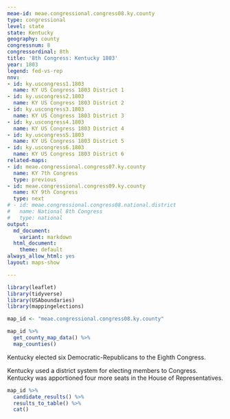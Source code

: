```yaml
---
meae-id: meae.congressional.congress08.ky.county
type: congressional
level: state
state: Kentucky
geography: county
congressnum: 8
congressordinal: 8th
title: '8th Congress: Kentucky 1803'
year: 1803
legend: fed-vs-rep
nnv:
- id: ky.uscongress1.1803
  name: KY US Congress 1803 District 1
- id: ky.uscongress2.1803
  name: KY US Congress 1803 District 2
- id: ky.uscongress3.1803
  name: KY US Congress 1803 District 3
- id: ky.uscongress4.1803
  name: KY US Congress 1803 District 4
- id: ky.uscongress5.1803
  name: KY US Congress 1803 District 5
- id: ky.uscongress6.1803
  name: KY US Congress 1803 District 6
related-maps:
- id: meae.congressional.congress07.ky.county
  name: KY 7th Congress
  type: previous
- id: meae.congressional.congress09.ky.county
  name: KY 9th Congress
  type: next
# - id: meae.congressional.congress08.national.district
#   name: National 8th Congress
#   type: national
output:
  md_document:
    variant: markdown
  html_document:
    theme: default
always_allow_html: yes
layout: maps-show

---
```


```r
library(leaflet)
library(tidyverse)
library(USAboundaries)
library(mappingelections)

map_id <- "meae.congressional.congress08.ky.county"
```

<div class="map">

```r
map_id %>%
  get_county_map_data() %>%
  map_counties()
```

</div>

Kentucky elected six Democratic-Republicans to the Eighth Congress.

Kentucky used a district system for electing members to Congress. Kentucky was apportioned four more seats in the House of Representatives.

<div class="results-table">

```r
map_id %>%
  candidate_results() %>%
  results_to_table() %>%
  cat()
```

</div>
